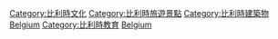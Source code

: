 {{Commons cat|Museums in Belgium}}

[[Category:比利時文化|Category:比利時文化]]
[[Category:比利時旅遊景點|Category:比利時旅遊景點]]
[[Category:比利時建築物|Category:比利時建築物]]
[[Category:各國博物館|Belgium]]
[[Category:比利時教育|Category:比利時教育]]
[[Category:歐洲博物館|Belgium]]